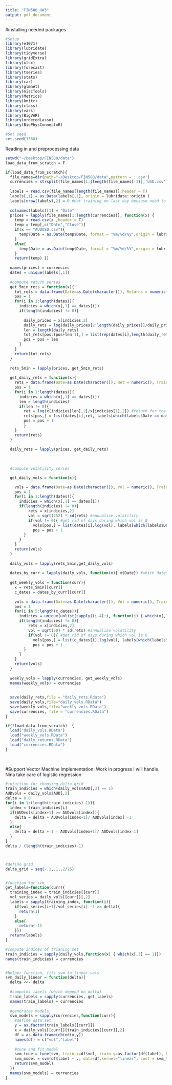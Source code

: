 ```yaml
---
title: "FIN580_HW3"
output: pdf_document
---
```


#installing needed packages
```r
#Setup 
library(e1071)
library(lubridate)
library(tidyverse)
library(gridExtra)
library(xlsx)
library(forecast)
library(tseries)
library(stats)
library(car)
library(glmnet)
library(miscTools)
library(Metrics)
library(knitr)
library(class)
library(vars)
library(BigVAR)
library(orderedLasso)
library(BioPhysConnectoR)

#Set seed
set.seed(1560)

```


Reading in and preprocessing data
```r

setwd("~/Desktop/FIN580/data")
load_data_from_scratch = F

if(load_data_from_scratch){
  file_names=dir(path="~/Desktop/FIN580/data",pattern = '.csv')
  currencies = strsplit(file_names[1:(length(file_names)-1)],'USD.csv')
  
  labels = read.csv(file_names[length(file_names)],header = T)
  labels[,1] = as.Date(labels[,1], origin = lubridate::origin )
  labels[nrow(labels),2] = 0 #not training on last day because need to see next to to classify
  
  colnames(labels)[1] = "Date"
  prices = lapply(file_names[1:length(currencies)], function(x) { 
    temp = read.csv(x ,header = T)
    temp = temp[,c("Date","Close")]
    if(x == "AUDUSD.csv"){
      temp$Date = as.Date(temp$Date, format = "%m/%d/%y",origin = lubridate::origin) #why it has a different format I have no idea
    }
    else{
      temp$Date = as.Date(temp$Date, format = "%m/%d/%Y",origin = lubridate::origin)
    }
    return(temp) })
  
  names(prices) = currencies
  dates = unique(labels[,1])
  
  #compute return series
  get_5min_rets = function(x){
    tot_rets = data.frame(Date=as.Date(character()), Returns = numeric())
    pos = 1
    for(i in 1:length(dates)){
      indicies = which(x[,1] == dates[i])
      if(length(indicies) != 0){
  
        daily_prices = x[indicies,2]
        daily_rets = log(daily_prices[2:length(daily_prices)]/daily_prices[1:(length(daily_prices)-1)])
        len = length(daily_rets)
        tot_rets[pos:(pos+len-1),] = list(rep(dates[i],length(daily_rets)),daily_rets)
        pos = pos + len
      }
    }
    return(tot_rets)
  }
  
  rets_5min = lapply(prices, get_5min_rets)
  
  get_daily_rets = function(x){
    rets = data.frame(Date=as.Date(character()), Ret = numeric(), Train = numeric() )
    pos = 1
    for(i in 1:length(dates)){
      indicies = which(x[,1] == dates[i])
      len = length(indicies)
      if(len != 0){
        ret = log(x[indicies[len],2]/x[indicies[1],2]) #return for the day is log(P_23:55/P_0:00)
        rets[pos,] = list(dates[i],ret, labels[which(labels$Date == dates[i]),2])
        pos = pos + 1
        }
    }
    return(rets)
  }
  
  daily_rets = lapply(prices, get_daily_rets)
  
  
  
  #compute volatility series

  get_daily_vols = function(x){

    vols = data.frame(Date=as.Date(character()), Vol = numeric(), Train = numeric() )
    pos = 1
    for(i in 1:length(dates)){
      indicies = which(x[,1] == dates[i])
      if(length(indicies) != 0){
          rets = x[indicies,2]
          vol = sqrt(252) * sd(rets) #annualize volatility
          if(vol != 0){ #get rid of days during which vol is 0
            vols[pos,] = list(dates[i],log(vol), labels[which(labels$Date == dates[i]),2])
            pos = pos + 1
        }
      }
    }
    return(vols)
  }
  
  daily_vols = lapply(rets_5min,get_daily_vols)
  
  dates_by_curr = lapply(daily_vols, function(x){ x$Date}) #which dates have non-zero vols
  
  get_weekly_vols = function(curr){
    x = rets_5min[[curr]]
    c_dates = dates_by_curr[[curr]]
    
    vols = data.frame(Date=as.Date(character()), Vol = numeric(), Train = numeric() )
    pos = 1
    for(i in 5:length(c_dates)){
      indicies = unique(unlist(sapply((i-4):i, function(j) { which(x[,1] == c_dates[j])})))
      if(length(indicies) != 0){
          rets = x[indicies,2]
          vol = sqrt(50) * sd(rets) #annualize volatility
          if(vol != 0){ #get rid of days during which vol is 0
            vols[pos,] = list(c_dates[i],log(vol), labels[which(labels$Date == c_dates[i]),2])
            pos = pos + 1
        }
      }
    }
    return(vols)
  }
  
  weekly_vols = lapply(currencies, get_weekly_vols)
  names(weekly_vols) = currencies
  
  
  save(daily_rets,file = "daily_rets.Rdata")
  save(daily_vols,file="daily_vols.RData")
  save(weekly_vols,file="weekly_vols.RData")
  save(currencies, file = "currencies.RData")
}

if(!load_data_from_scratch)  {
  load("daily_vols.RData")
  load("weekly_vols.RData")
  load("daily_returns.RData")
  load("currencies.RData")
}
  
  
```


#Support Vector Machine implementation: Work in progress I will handle.  Nina take care of logistic regression

```r
#intuition for choosing delta grid
train_indicies = which(daily_vols$AUD[,3] == 1)
AUDvols = daily_vols$AUD[,2]
delta = 0.0
for(i in 1:(length(train_indicies)-1)){
  index = train_indicies[i]
  if(AUDvols[index+1] >= AUDvols[index]){
    delta = delta + AUDvols[index+1]/ AUDvols[index] -1
  }
  else{
    delta = delta + 1 - AUDvols[index+1]/ AUDvols[index-1]
  }
}
delta / (length(train_indicies)-1)



#define grid
delta_grid = seq(-.1,.1,.2/25)


#function for svm
get_labels=function(curr){
  training_index = train_indicies[[curr]]
  vol_series = daily_vols[[curr]][,2]
  labels = sapply(training_index, function(i){ 
    if(vol_series[i+1]/vol_series[i] -1 >= delta){
      return(1)
    }
    else{
      return(-1)
    }})
  return(labels)
}

#compute indices of trianing set
train_indicies = sapply(daily_vols,function(x) { which(x[,3] == 1)})
names(train_indicies) = currencies 


#helper function, fits svm to linear vols
svm_daily_linear = function(delta){
  delta <<- delta
  
  #computes labels (which depend on delta)
  train_labels = sapply(currencies, get_labels)
  names(train_labels) = currencies 
  
  #generates models
  svm_models = sapply(currencies,function(curr){
    #define data set
    y = as.factor(train_labels[[curr]])
    x = daily_vols[[curr]][train_indicies[[curr]],2]
    df = as.data.frame(cbind(x,y))
    names(df) = c("vol","label")
    
    #tune and fit model
    svm_tune = tune(svm, train.x=df$vol, train.y=as.factor(df$label), kernel="linear", ranges=list(cost=10^(-1:2), gamma=c(.5,1,2)), type = 'C-classification')
    svm_model = svm(df$label ~ ., data=df,kernel="linear", cost = svm_tune$best.model$cost, gamma = svm_tune$best.model$gamma,type = 'C-classification')
    return(svm_model)
  })
  names(svm_models) = currencies
}
  

```

